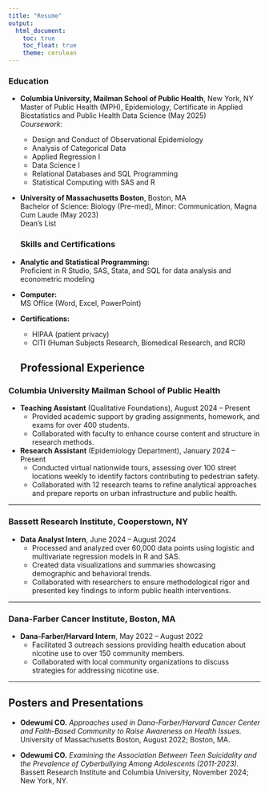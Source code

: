 ```yaml
---
title: "Resume"
output: 
  html_document:
    toc: true
    toc_float: true
    theme: cerulean
---
```


### **Education**
- **Columbia University, Mailman School of Public Health**, New York, NY  
  Master of Public Health (MPH), Epidemiology, Certificate in Applied Biostatistics and Public Health Data Science (May 2025)  
  *Coursework:*  
  - Design and Conduct of Observational Epidemiology  
  - Analysis of Categorical Data  
  - Applied Regression I  
  - Data Science I  
  - Relational Databases and SQL Programming  
  - Statistical Computing with SAS and R  

- **University of Massachusetts Boston**, Boston, MA  
  Bachelor of Science: Biology (Pre-med), Minor: Communication, Magna Cum Laude (May 2023)  
  Dean’s List 
  
  ### **Skills and Certifications**
- **Analytic and Statistical Programming:**  
  Proficient in R Studio, SAS, Stata, and SQL for data analysis and econometric modeling  
- **Computer:**  
  MS Office (Word, Excel, PowerPoint)  
- **Certifications:**  
  - HIPAA (patient privacy)  
  - CITI (Human Subjects Research, Biomedical Research, and RCR)
  
  ## **Professional Experience**

### **Columbia University Mailman School of Public Health**  
- **Teaching Assistant** (Qualitative Foundations), August 2024 – Present  
  - Provided academic support by grading assignments, homework, and exams for over 400 students.  
  - Collaborated with faculty to enhance course content and structure in research methods.

- **Research Assistant** (Epidemiology Department), January 2024 – Present  
  - Conducted virtual nationwide tours, assessing over 100 street locations weekly to identify factors contributing to pedestrian safety.  
  - Collaborated with 12 research teams to refine analytical approaches and prepare reports on urban infrastructure and public health.

---

### **Bassett Research Institute**, Cooperstown, NY  
- **Data Analyst Intern**, June 2024 – August 2024  
  - Processed and analyzed over 60,000 data points using logistic and multivariate regression models in R and SAS.  
  - Created data visualizations and summaries showcasing demographic and behavioral trends.  
  - Collaborated with researchers to ensure methodological rigor and presented key findings to inform public health interventions.  

---

### **Dana-Farber Cancer Institute**, Boston, MA  
- **Dana-Farber/Harvard Intern**, May 2022 – August 2022  
  - Facilitated 3 outreach sessions providing health education about nicotine use to over 150 community members.  
  - Collaborated with local community organizations to discuss strategies for addressing nicotine use.

---

## **Posters and Presentations**
- **Odewumi CO.** *Approaches used in Dana-Farber/Harvard Cancer Center and Faith-Based Community to Raise Awareness on Health Issues.*  
  University of Massachusetts Boston, August 2022; Boston, MA.  

- **Odewumi CO.** *Examining the Association Between Teen Suicidality and the Prevalence of Cyberbullying Among Adolescents (2011-2023).*  
  Bassett Research Institute and Columbia University, November 2024; New York, NY.  


